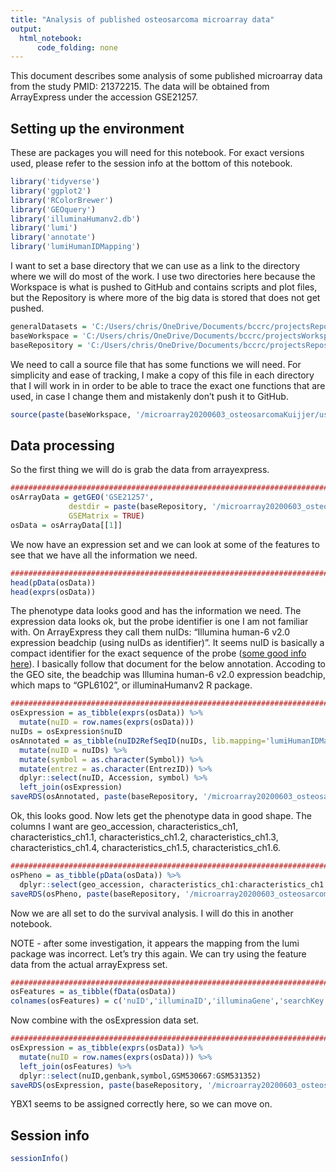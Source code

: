 ```yaml
---
title: "Analysis of published osteosarcoma microarray data"
output:
  html_notebook:
      code_folding: none
---
```


This document describes some analysis of some published microarray data from the study PMID: 21372215. The data will be obtained from ArrayExpress under the accession GSE21257.

## Setting up the environment

These are packages you will need for this notebook. For exact versions used, please refer to the session info at the bottom of this notebook.

```r
library('tidyverse')
library('ggplot2')
library('RColorBrewer')
library('GEOquery')
library('illuminaHumanv2.db')
library('lumi')
library('annotate')
library('lumiHumanIDMapping')
```

I want to set a base directory that we can use as a link to the directory where we will do most of the work. I use two directories here because the Workspace is what is pushed to GitHub and contains scripts and plot files, but the Repository is where more of the big data is stored that does not get pushed.

```r
generalDatasets = 'C:/Users/chris/OneDrive/Documents/bccrc/projectsRepository/generalDatasets'
baseWorkspace = 'C:/Users/chris/OneDrive/Documents/bccrc/projectsWorkspace/sorensenLab/relatedToYbx1'
baseRepository = 'C:/Users/chris/OneDrive/Documents/bccrc/projectsRepository/sorensenLab/relatedToYbx1'
```

We need to call a source file that has some functions we will need. For simplicity and ease of tracking, I make a copy of this file in each directory that I will work in in order to be able to trace the exact one functions that are used, in case I change them and mistakenly don't push it to GitHub.

```r
source(paste(baseWorkspace, '/microarray20200603_osteosarcomaKuijjer/userDefinedFunctions.R', sep = ''))
```

## Data processing

So the first thing we will do is grab the data from arrayexpress.

```r
##################################################################################
osArrayData = getGEO('GSE21257',
             destdir = paste(baseRepository, '/microarray20200603_osteosarcomaKuijjer/', sep = ''),
             GSEMatrix = TRUE)
osData = osArrayData[[1]]
```
We now have an expression set and we can look at some of the features to see that we have all the information we need.

```r
##################################################################################
head(pData(osData))
head(exprs(osData))
```

The phenotype data looks good and has the information we need. The expression data looks ok, but the probe identifier is one I am not familiar with. On ArrayExpress they call them nuIDs: "Illumina human-6 v2.0 expression beadchip (using nuIDs as identifier)". It seems nuID is basically a compact identifier for the exact sequence of the probe ([some good info here](https://www.bioconductor.org/packages//2.7/bioc/vignettes/lumi/inst/doc/IlluminaAnnotation.pdf)). I basically follow that document for the below annotation. Accoding to the GEO site, the beadchip was Illumina human-6 v2.0 expression beadchip, which maps to "GPL6102", or illuminaHumanv2 R package.

```r
##################################################################################
osExpression = as_tibble(exprs(osData)) %>%
  mutate(nuID = row.names(exprs(osData)))
nuIDs = osExpression$nuID
osAnnotated = as_tibble(nuID2RefSeqID(nuIDs, lib.mapping='lumiHumanIDMapping', returnAllInfo = TRUE)) %>%
  mutate(nuID = nuIDs) %>%
  mutate(symbol = as.character(Symbol)) %>%
  mutate(entrez = as.character(EntrezID)) %>%
  dplyr::select(nuID, Accession, symbol) %>%
  left_join(osExpression)
saveRDS(osAnnotated, paste(baseRepository, '/microarray20200603_osteosarcomaKuijjer/dataset_osteoExpressionData.rds', sep = ''))
```
Ok, this looks good. Now lets get the phenotype data in good shape. The columns I want are geo_accession, characteristics_ch1, characteristics_ch1.1, characteristics_ch1.2, characteristics_ch1.3, characteristics_ch1.4, characteristics_ch1.5, characteristics_ch1.6.

```r
##################################################################################
osPheno = as_tibble(pData(osData)) %>%
  dplyr::select(geo_accession, characteristics_ch1:characteristics_ch1.6)
saveRDS(osPheno, paste(baseRepository, '/microarray20200603_osteosarcomaKuijjer/dataset_osteoPhenotypeData.rds', sep = ''))
```

Now we are all set to do the survival analysis. I will do this in another notebook.

NOTE - after some investigation, it appears the mapping from the lumi package was incorrect. Let's try this again. We can try using the feature data from the actual arrayExpress set.

```r
##################################################################################
osFeatures = as_tibble(fData(osData))
colnames(osFeatures) = c('nuID','illuminaID','illuminaGene','searchKey','genbank','symbol','sequence')
```

Now combine with the osExpression data set.

```r
##################################################################################
osExpression = as_tibble(exprs(osData)) %>%
  mutate(nuID = row.names(exprs(osData))) %>%
  left_join(osFeatures) %>%
  dplyr::select(nuID,genbank,symbol,GSM530667:GSM531352)
saveRDS(osExpression, paste(baseRepository, '/microarray20200603_osteosarcomaKuijjer/dataset_osteoExpressionData.rds', sep = ''))
```

YBX1 seems to be assigned correctly here, so we can move on.

## Session info

```r
sessionInfo()
```
